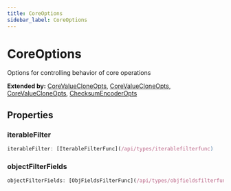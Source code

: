 ```yaml
---
title: CoreOptions
sidebar_label: CoreOptions
---
```


# CoreOptions

Options for controlling behavior of core operations

**Extended by:** [CoreValueCloneOpts](/api/interfaces/corevaluecloneopts), [CoreValueCloneOpts](/api/interfaces/corevaluecloneopts), [CoreValueCloneOpts](/api/interfaces/corevaluecloneopts), [ChecksumEncoderOpts](/api/interfaces/checksumencoderopts)

## Properties

### iterableFilter

```typescript
iterableFilter: [IterableFilterFunc](/api/types/iterablefilterfunc)
```

### objectFilterFields

```typescript
objectFilterFields: [ObjFieldsFilterFunc](/api/types/objfieldsfilterfunc)
```

